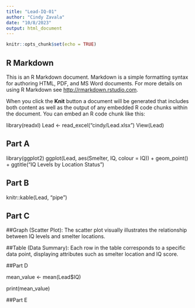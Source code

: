 ```yaml
---
title: "Lead-IQ-01"
author: "Cindy Zavala"
date: "10/8/2023"
output: html_document
---
```


```r
knitr::opts_chunk$set(echo = TRUE)
```

## R Markdown

This is an R Markdown document. Markdown is a simple formatting syntax for authoring HTML, PDF, and MS Word documents. For more details on using R Markdown see <http://rmarkdown.rstudio.com>.

When you click the **Knit** button a document will be generated that includes both content as well as the output of any embedded R code chunks within the document. You can embed an R code chunk like this:


library(readxl)
Lead <- read_excel("cindy/Lead.xlsx")
View(Lead)

## Part A
library(ggplot2)
ggplot(Lead, aes(Smelter, IQ, colour = IQ)) + 
  geom_point() +
  ggtitle("IQ Levels by Location Status")

## Part B

knitr::kable(Lead, "pipe")

## Part C

##Graph (Scatter Plot):
The scatter plot visually illustrates the relationship between IQ levels and smelter locations. 

##Table (Data Summary):
Each row in the table corresponds to a specific data point, displaying attributes such as smelter location and IQ score.

##Part D

mean_value <- mean(Lead$IQ)

print(mean_value)

##Part E


